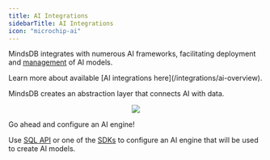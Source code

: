```yaml
---
title: AI Integrations
sidebarTitle: AI Integrations
icon: "microchip-ai"
---
```


MindsDB integrates with numerous AI frameworks, facilitating deployment and [management](/model-management) of AI models.

<Info>
Learn more about available [AI integrations here](/integrations/ai-overview).
</Info>

MindsDB creates an abstraction layer that connects AI with data.

<p align="center">
  <img src="/assets/ai-integrations.png" />
</p>

<Tip>
Go ahead and configure an AI engine!

Use [SQL API](/mindsdb_sql/sql/create/ml-engine) or one of the [SDKs](/sdks/overview) to configure an AI engine that will be used to create AI models.
</Tip>
